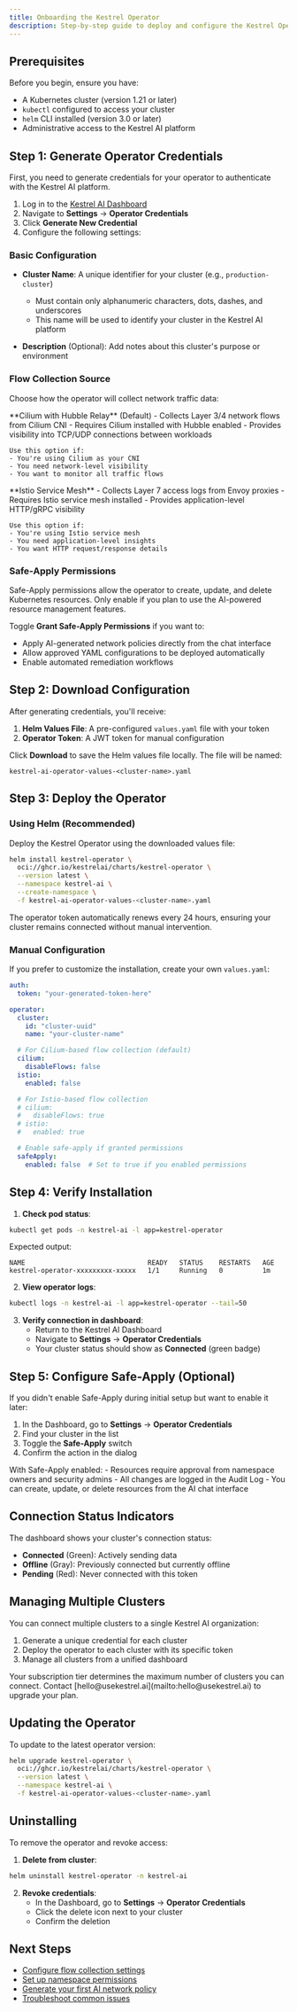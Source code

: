 ```yaml
---
title: Onboarding the Kestrel Operator
description: Step-by-step guide to deploy and configure the Kestrel Operator in your Kubernetes cluster
---
```


## Prerequisites

Before you begin, ensure you have:

- A Kubernetes cluster (version 1.21 or later)
- `kubectl` configured to access your cluster
- `helm` CLI installed (version 3.0 or later)
- Administrative access to the Kestrel AI platform

## Step 1: Generate Operator Credentials

First, you need to generate credentials for your operator to authenticate with the Kestrel AI platform.

1. Log in to the [Kestrel AI Dashboard](https://platform.usekestrel.ai)
2. Navigate to **Settings** → **Operator Credentials**
3. Click **Generate New Credential**
4. Configure the following settings:

### Basic Configuration

- **Cluster Name**: A unique identifier for your cluster (e.g., `production-cluster`)
  - Must contain only alphanumeric characters, dots, dashes, and underscores
  - This name will be used to identify your cluster in the Kestrel AI platform

- **Description** (Optional): Add notes about this cluster's purpose or environment

### Flow Collection Source

Choose how the operator will collect network traffic data:

<Tabs>
  <Tab title="Cilium (L3/L4)">
    **Cilium with Hubble Relay** (Default)
    - Collects Layer 3/4 network flows from Cilium CNI
    - Requires Cilium installed with Hubble enabled
    - Provides visibility into TCP/UDP connections between workloads

    Use this option if:
    - You're using Cilium as your CNI
    - You need network-level visibility
    - You want to monitor all traffic flows
  </Tab>

  <Tab title="Istio (L7)">
    **Istio Service Mesh**
    - Collects Layer 7 access logs from Envoy proxies
    - Requires Istio service mesh installed
    - Provides application-level HTTP/gRPC visibility

    Use this option if:
    - You're using Istio service mesh
    - You need application-level insights
    - You want HTTP request/response details
  </Tab>
</Tabs>

### Safe-Apply Permissions

<Warning>
  Safe-Apply permissions allow the operator to create, update, and delete Kubernetes resources. Only enable if you plan to use the AI-powered resource management features.
</Warning>

Toggle **Grant Safe-Apply Permissions** if you want to:
- Apply AI-generated network policies directly from the chat interface
- Allow approved YAML configurations to be deployed automatically
- Enable automated remediation workflows

## Step 2: Download Configuration

After generating credentials, you'll receive:

1. **Helm Values File**: A pre-configured `values.yaml` file with your token
2. **Operator Token**: A JWT token for manual configuration

Click **Download** to save the Helm values file locally. The file will be named:
```
kestrel-ai-operator-values-<cluster-name>.yaml
```

## Step 3: Deploy the Operator

### Using Helm (Recommended)

Deploy the Kestrel Operator using the downloaded values file:

```bash
helm install kestrel-operator \
  oci://ghcr.io/kestrelai/charts/kestrel-operator \
  --version latest \
  --namespace kestrel-ai \
  --create-namespace \
  -f kestrel-ai-operator-values-<cluster-name>.yaml
```

<Note>
  The operator token automatically renews every 24 hours, ensuring your cluster remains connected without manual intervention.
</Note>

### Manual Configuration

If you prefer to customize the installation, create your own `values.yaml`:

```yaml
auth:
  token: "your-generated-token-here"

operator:
  cluster:
    id: "cluster-uuid"
    name: "your-cluster-name"

  # For Cilium-based flow collection (default)
  cilium:
    disableFlows: false
  istio:
    enabled: false

  # For Istio-based flow collection
  # cilium:
  #   disableFlows: true
  # istio:
  #   enabled: true

  # Enable safe-apply if granted permissions
  safeApply:
    enabled: false  # Set to true if you enabled permissions
```

## Step 4: Verify Installation

1. **Check pod status**:
```bash
kubectl get pods -n kestrel-ai -l app=kestrel-operator
```

Expected output:
```
NAME                               READY   STATUS    RESTARTS   AGE
kestrel-operator-xxxxxxxxx-xxxxx   1/1     Running   0          1m
```

2. **View operator logs**:
```bash
kubectl logs -n kestrel-ai -l app=kestrel-operator --tail=50
```

3. **Verify connection in dashboard**:
   - Return to the Kestrel AI Dashboard
   - Navigate to **Settings** → **Operator Credentials**
   - Your cluster status should show as **Connected** (green badge)

## Step 5: Configure Safe-Apply (Optional)

If you didn't enable Safe-Apply during initial setup but want to enable it later:

1. In the Dashboard, go to **Settings** → **Operator Credentials**
2. Find your cluster in the list
3. Toggle the **Safe-Apply** switch
4. Confirm the action in the dialog

<Info>
  With Safe-Apply enabled:
  - Resources require approval from namespace owners and security admins
  - All changes are logged in the Audit Log
  - You can create, update, or delete resources from the AI chat interface
</Info>

## Connection Status Indicators

The dashboard shows your cluster's connection status:

- **Connected** (Green): Actively sending data
- **Offline** (Gray): Previously connected but currently offline
- **Pending** (Red): Never connected with this token

## Managing Multiple Clusters

You can connect multiple clusters to a single Kestrel AI organization:

1. Generate a unique credential for each cluster
2. Deploy the operator to each cluster with its specific token
3. Manage all clusters from a unified dashboard

<Note>
  Your subscription tier determines the maximum number of clusters you can connect. Contact [hello@usekestrel.ai](mailto:hello@usekestrel.ai) to upgrade your plan.
</Note>

## Updating the Operator

To update to the latest operator version:

```bash
helm upgrade kestrel-operator \
  oci://ghcr.io/kestrelai/charts/kestrel-operator \
  --version latest \
  --namespace kestrel-ai \
  -f kestrel-ai-operator-values-<cluster-name>.yaml
```

## Uninstalling

To remove the operator and revoke access:

1. **Delete from cluster**:
```bash
helm uninstall kestrel-operator -n kestrel-ai
```

2. **Revoke credentials**:
   - In the Dashboard, go to **Settings** → **Operator Credentials**
   - Click the delete icon next to your cluster
   - Confirm the deletion

## Next Steps

- [Configure flow collection settings](/operator/configuration)
- [Set up namespace permissions](/permissions/namespaces)
- [Generate your first AI network policy](/policies/quickstart)
- [Troubleshoot common issues](/operator/troubleshooting)